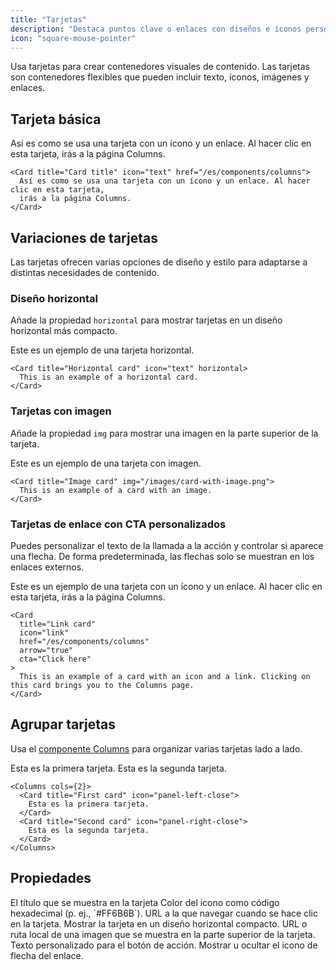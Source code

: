 ```yaml
---
title: "Tarjetas"
description: "Destaca puntos clave o enlaces con diseños e íconos personalizables"
icon: "square-mouse-pointer"
---
```



Usa tarjetas para crear contenedores visuales de contenido. Las tarjetas son contenedores flexibles que pueden incluir texto, íconos, imágenes y enlaces.

## Tarjeta básica

<Card title="Card title" icon="text" href="/es/components/columns">
  Así es como se usa una tarjeta con un ícono y un enlace. Al hacer clic en esta tarjeta,
  irás a la página Columns.
</Card>

```mdx Card example
<Card title="Card title" icon="text" href="/es/components/columns">
  Así es como se usa una tarjeta con un ícono y un enlace. Al hacer clic en esta tarjeta,
  irás a la página Columns.
</Card>
```

## Variaciones de tarjetas

Las tarjetas ofrecen varias opciones de diseño y estilo para adaptarse a distintas necesidades de contenido.

### Diseño horizontal

Añade la propiedad `horizontal` para mostrar tarjetas en un diseño horizontal más compacto.

<Card title="Tarjeta horizontal" icon="text" horizontal>
  Este es un ejemplo de una tarjeta horizontal.
</Card>

```mdx Horizontal card example
<Card title="Horizontal card" icon="text" horizontal>
  This is an example of a horizontal card.
</Card>
```

### Tarjetas con imagen

Añade la propiedad `img` para mostrar una imagen en la parte superior de la tarjeta.

<Card title="Tarjeta con imagen" img="https://mintlify-assets.b-cdn.net/yosemite.jpg">
  Este es un ejemplo de una tarjeta con imagen.
</Card>

```mdx Image card example
<Card title="Image card" img="/images/card-with-image.png">
  This is an example of a card with an image.
</Card>
```

### Tarjetas de enlace con CTA personalizados

Puedes personalizar el texto de la llamada a la acción y controlar si aparece una flecha. De forma predeterminada, las flechas solo se muestran en los enlaces externos.

<Card title="Tarjeta de enlace" icon="link" href="/es/components/columns" arrow="true" cta="Haz clic aquí">
  Este es un ejemplo de una tarjeta con un ícono y un enlace. Al hacer clic en esta tarjeta, irás a la página Columns.
</Card>

```mdx Link card example
<Card
  title="Link card"
  icon="link"
  href="/es/components/columns"
  arrow="true"
  cta="Click here"
>
  This is an example of a card with an icon and a link. Clicking on this card brings you to the Columns page.
</Card>
```

## Agrupar tarjetas

Usa el [componente Columns](/es/components/columns) para organizar varias tarjetas lado a lado.

<Columns cols={2}>
  <Card title="First card" icon="panel-left-close">
    Esta es la primera tarjeta.
  </Card>
  <Card title="Second card" icon="panel-right-close">
    Esta es la segunda tarjeta.
  </Card>
</Columns>

```mdx Ejemplo de Columns
<Columns cols={2}>
  <Card title="First card" icon="panel-left-close">
    Esta es la primera tarjeta.
  </Card>
  <Card title="Second card" icon="panel-right-close">
    Esta es la segunda tarjeta.
  </Card>
</Columns>
```

## Propiedades

<ResponseField name="title" type="string" required>
  El título que se muestra en la tarjeta
</ResponseField>

<IconsOptional />

<ResponseField name="color" type="string">
  Color del icono como código hexadecimal (p. ej., `#FF6B6B`).
</ResponseField>

<ResponseField name="href" type="string">
  URL a la que navegar cuando se hace clic en la tarjeta.
</ResponseField>

<ResponseField name="horizontal" type="boolean">
  Mostrar la tarjeta en un diseño horizontal compacto.
</ResponseField>

<ResponseField name="img" type="string">
  URL o ruta local de una imagen que se muestra en la parte superior de la tarjeta.
</ResponseField>

<ResponseField name="cta" type="string">
  Texto personalizado para el botón de acción.
</ResponseField>

<ResponseField name="arrow" type="boolean">
  Mostrar u ocultar el icono de flecha del enlace.
</ResponseField>
